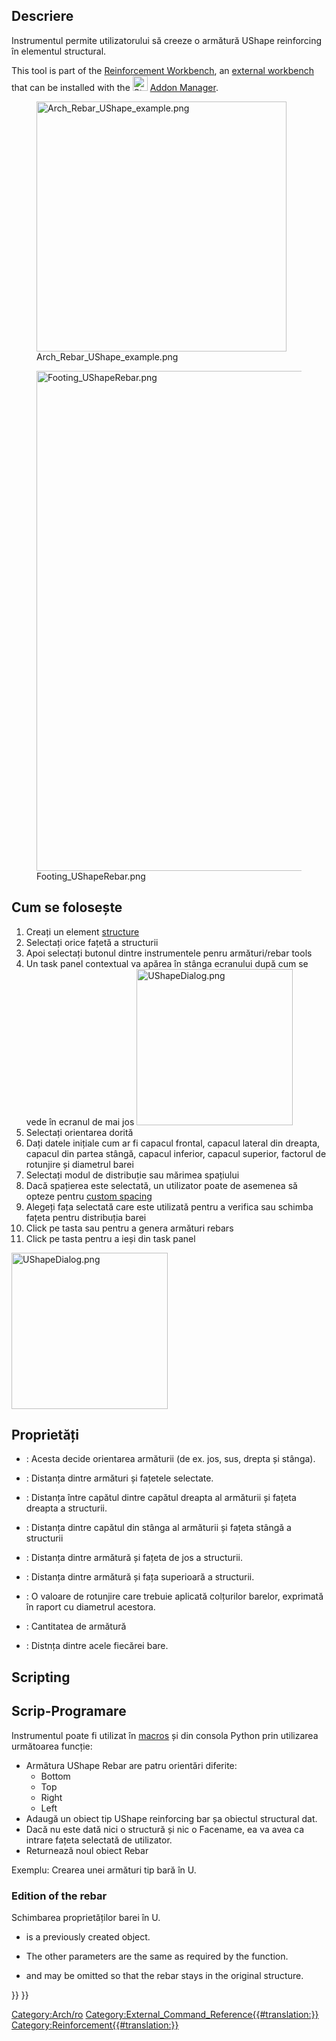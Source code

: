 <languages/>

<div class="mw-translate-fuzzy">
{{docnav|[[Arch_Rebar_Straight|Straight Rebar]]|[[Arch_Rebar_LShape|LShape Rebar]]|[[Arch_Workbench/ro|Arch]]|IconL=Arch_Rebar_Straight.svg |IconC=Workbench_Arch.svg |IconR=Arch_Rebar_LShape.svg}}
</div>

<div class="mw-translate-fuzzy">
{{GuiCommandAddon/ro
|Name=Arch Rebar UShape
|Name/ro=Arch Rebar UShape
|MenuLocation=Arch → Rebar tools
|Workbenches=[[Arch_Workbench/ro|Arch]]
|Shortcut=None
|SeeAlso=[[Arch_Rebar_LShape/ro|LShape Rebar]]
|Addon=Reinforcement
}}
</div>

<span id="Description"></span>
==Descriere==

<div class="mw-translate-fuzzy">
Instrumentul {{KEY|[[Image:UShapeRebar.png|16px]] UShape Rebar}} permite utilizatorului să creeze o armătură UShape reinforcing în elementul structural.
</div>

This tool is part of the [[Reinforcement_Workbench|Reinforcement Workbench]], an [[External_workbenches|external workbench]] that can be installed with the [[Image:Std_AddonMgr.svg|24px]] [[Std_AddonMgr|Addon Manager]].

[[Image:Arch_Rebar_UShape_example.png|400px]]
<div class="mw-translate-fuzzy">
[[Image:Footing UShapeRebar.png|800px]]
</div>

<span id="Usage"></span>
== Cum se folosește == 

<div class="mw-translate-fuzzy">
# Creați un element [[Arch Structure|structure]] 
# Selectați orice fațetă a structurii
# Apoi selectați butonul {{KEY|[[Image:UShapeRebar.png|16px]] UShape Rebar}} dintre instrumentele penru armături/rebar tools
#  Un task panel contextual va apărea în stânga ecranului după cum se vede în ecranul de mai jos [[Image:UShapeDialog.png|250px]]
# Selectați orientarea dorită
# Dați datele inițiale cum ar fi capacul frontal, capacul lateral din dreapta, capacul din partea stângă, capacul inferior, capacul superior, factorul de rotunjire și diametrul barei
# Selectați modul de distribuție sau mărimea spațiului
# Dacă spațierea este selectată, un utilizator poate de asemenea să opteze pentru [[Custom_Spacing|custom spacing]]
# Alegeți fața selectată care este utilizată pentru a verifica sau schimba fațeta pentru distribuția barei
# Click pe tasta {{KEY|OK}} sau {{KEY|Apply}} pentru a genera armături rebars
# Click pe tasta {{KEY|Cancel}} pentru a ieși din task panel
</div>

[[Image:UShapeDialog.png|250px]]
{{Caption|Task panel for the tool}}

<span id="Properties"></span>
==Proprietăți== 

* {{PropertyData|Orientation}}: Acesta decide orientarea armăturii (de ex. jos, sus, drepta și stânga).
* {{PropertyData|Front Cover}}: Distanța dintre armături și fațetele selectate.
* {{PropertyData|Right Cover}}: Distanța între capătul dintre capătul dreapta al armăturii și fațeta dreapta a structurii.
* {{PropertyData|Left Cover}}: Distanța dintre capătul din stânga al armăturii și fațeta stângă a structurii
* {{PropertyData|Bottom Cover}}: Distanța dintre armătură și fațeta de jos a structurii.
* {{PropertyData|Top Cover}}: Distanța dintre armătură și fața superioară a structurii.
* {{PropertyData|Rounding}}: O valoare de rotunjire care trebuie aplicată colțurilor barelor, exprimată în raport cu diametrul acestora.
* {{PropertyData|Amount}}: Cantitatea de armătură 
* {{PropertyData|Spacing}}: Distnța dintre acele fiecărei bare.

==Scripting==

<div class="mw-translate-fuzzy">
== Scrip-Programare ==
</div>

<div class="mw-translate-fuzzy">
Instrumentul {{KEY|[[Image:UShapeRebar.png|16px]] UShape Rebar}} poate fi utilizat în [[macros]] și din consola Python prin utilizarea următoarea funcție:
</div>

{{Code|code=
Rebar = makeUShapeRebar(f_cover, b_cover, r_cover, l_cover,
                        diameter, t_cover, rounding, amount_spacing_check, amount_spacing_value, orientation="Bottom",
                        structure=None, facename=None)
}}

<div class="mw-translate-fuzzy">
* Armătura UShape Rebar are patru orientări diferite:
** Bottom
** Top
** Right
** Left
* Adaugă un obiect tip UShape reinforcing bar șa obiectul structural dat.
* Dacă nu este dată nici o structură și nic o Facename, ea va avea ca intrare fațeta selectată de utilizator.
* Returnează noul obiect Rebar
</div>

<span id="Example"></span>
<div class="mw-translate-fuzzy">
Exemplu:
Crearea unei armături tip  bară în U.
</div>

{{Code|code=
import FreeCAD, Arch, UShapeRebar

Structure = Arch.makeStructure(length=1000, width=1000, height=400)
Structure.ViewObject.Transparency = 80
FreeCAD.ActiveDocument.recompute()

Rebar = UShapeRebar.makeUShapeRebar(50, 20, 20, 20,
                                    8, 50, 4, True, 6, "Bottom", Structure, "Face4")
Rebar.ViewObject.ShapeColor = (0.9, 0.0, 0.0)

Rebar2 = UShapeRebar.makeUShapeRebar(50, 50, 20, 20,
                                     8, 50, 4, True, 6, "Bottom", Structure, "Face6")
Rebar2.ViewObject.ShapeColor = (0.0, 0.0, 0.9)
}}

=== Edition of the rebar ===

<div class="mw-translate-fuzzy">
Schimbarea proprietăților barei în U.
</div>

{{Code|code=
editUShapeRebar(Rebar, f_cover, b_cover, r_cover, l_cover,
                diameter, t_cover, rounding, amount_spacing_check, amount_spacing_value, orientation,
                structure=None, facename=None) 
}}

* {{incode|Rebar}} is a previously created {{incode|UShapeRebar}} object.
* The other parameters are the same as required by the {{incode|makeUShapeRebar()}} function.
* {{incode|structure}} and {{incode|facename}} may be omitted so that the rebar stays in the original structure.

{{Code|code=
import UShapeRebar

UShapeRebar.editUShapeRebar(Rebar, 50, 50, 20, 20,
                            16, 20, 5, True, 5, "Top")

UShapeRebar.editUShapeRebar(Rebar2, 70, 50, 20, 20,
                            16, 70, 5, True, 5, "Top")
}}


<div class="mw-translate-fuzzy">
[[Category:Arch/ro]]
</div>

[[Category:External_Command_Reference{{#translation:}}]]
[[Category:Reinforcement{{#translation:}}]]
{{BIM_Tools_navi{{#translation:}}}}
{{Userdocnavi{{#translation:}}}}